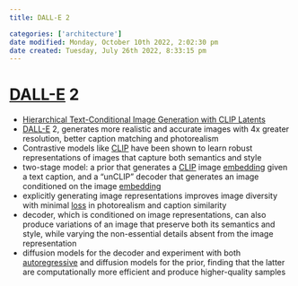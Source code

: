 ```yaml
---
title: DALL-E 2

categories: ['architecture']
date modified: Monday, October 10th 2022, 2:02:30 pm
date created: Tuesday, July 26th 2022, 8:33:15 pm
---
```


# [DALL-E](DALL-E.qmd) 2
- [Hierarchical Text-Conditional Image Generation with CLIP Latents](https://cdn.openai.com/papers/dall-e-2.pdf)
- [DALL-E](DALL-E.qmd) 2, generates more realistic and accurate images with 4x greater resolution, better caption matching and photorealism
- Contrastive models like [CLIP](CLIP.qmd) have been shown to learn robust representations of images that capture both semantics and style
- two-stage model: a prior that generates a [CLIP](CLIP.qmd) image [embedding](Embedding.qmd) given a text caption, and a “unCLIP” decoder that generates an image conditioned on the image [embedding](Embedding.qmd)
- explicitly generating image representations improves image diversity with minimal [loss](loss.qmd) in photorealism and caption similarity
- decoder, which is conditioned on image representations, can also produce variations of an image that preserve both its semantics and style, while varying the non-essential details absent from the image representation
- diffusion models for the decoder and experiment with both [autoregressive](autoregressive.qmd) and diffusion models for the prior, finding that the latter are computationally more efficient and produce higher-quality samples



